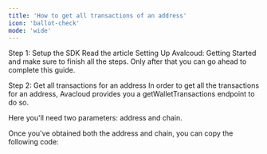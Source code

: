 ```yaml
---
title: 'How to get all transactions of an address'
icon: 'ballot-check'
mode: 'wide'
---
```


Step 1: Setup the SDK
Read the article Setting Up Avalcoud: Getting Started and make sure to finish all the steps. Only after that you can go ahead to complete this guide.

Step 2: Get all transactions for an address
In order to get all the transactions for an address, Avacloud provides you a getWalletTransactions endpoint to do so.

Here you'll need two parameters: address and chain.

Once you've obtained both the address and chain, you can copy the following code:
